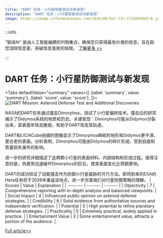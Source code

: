 ```yaml
---
title: "DART 任务：小行星防御测试与新发现"
description: "DART 任务：小行星防御测试与新发现"
image: https://image.informedainews.com/2024/08/Soc-YJn-1723892643-0.jpg
---
```



:::info

“智闻AI“ 是由人工智能编撰的刊物集合，确保您只获得最有价值的信息，旨在助您消除信息差，突破信息茧房的局限。  [了解更多 >>](/)

:::

# DART 任务：小行星防御测试与新发现


<Tabs
	defaultValue="summary"
	values={[
	{label: 'summary', value: 'summary'},
	{label: 'score', value: 'score'},
]}>
<TabItem value="summary">
<img
  src="https://image.informedainews.com/2024/08/Soc-YJn-1723892643-0.jpg"
  alt="DART Mission: Asteroid Defense Test and Additional Discoveries"
/>



NASA的DART任务通过撞击Dimorphos，测试了小行星偏转技术。撞击后的研究揭示了Didymos系统的地质和历史。关键发现：Dimorphos可能从Didymos分裂出来，其表面年轻且脆弱，有助于DART改变其轨道。

DART和LICIACube拍摄的图像显示了Dimorphos崎岖的地形和Didymos更平滑、更古老的表面。分析表明，Dimorphos可能由Didymos的碎片形成，受到自旋和质量损失事件的影响。

进一步的研究详细描述了这两颗小行星的表面材料、内部结构和形成过程。值得注意的是，热疲劳迅速破坏Dimorphos的巨石，使其表面变化比预期更快。

DART的成功验证了动能撞击作为防御小行星威胁的可行方法。即将到来的ESA的Hera任务将于2026年重返该地点，进一步完善我们对行星防御策略的理解。
</TabItem>
<TabItem value="score">
	| Scores     | Value   | Explanation |
	| -------- | ------- | ------- |
	| Objectivity  | 7    | Comprehensive reporting with in-depth analysis and balanced viewpoints.    |
	| Social Impact | 4     | Influenced public opinion on asteroid defense strategies.    |
	| Credibility    | 6    | Solid evidence from authoritative sources and independent verification.    |
	| Potential    | 5    | High potential to refine planetary defense strategies.    |
	| Practicality    | 5    | Extremely practical, widely applied in practice.    |
	| Entertainment Value    | 3    | Some entertainment value, attracts a portion of the audience.    |
</TabItem>
</Tabs>

[Full article>>](https://www.cnbeta.com.tw/articles/science/1442528.htm)
